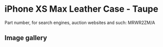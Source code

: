 
# iPhone XS Max Leather Case - Taupe

Part number, for search engines, auction websites and such: MRWR2ZM/A

## Image gallery

<div style={{ width: '100%', maxWidth: '768px' }}>
<GalleryComponent
    images={[
      {
        original: "/everysource/MRWR2.webp",
        thumbnail: "/everypreview/MRWR2.webp",
      },
      {
        original: "/everysource/MRWR2_AV1_GOLD.webp",
        thumbnail: "/everypreview/MRWR2_AV1_GOLD.webp",
      },
      {
        original: "/everysource/MRWR2_AV1_SILVER.webp",
        thumbnail: "/everypreview/MRWR2_AV1_SILVER.webp",
      },
      {
        original: "/everysource/MRWR2_AV1_SPACE_GRAY.webp",
        thumbnail: "/everypreview/MRWR2_AV1_SPACE_GRAY.webp",
      },
      {
        original: "/everysource/MRWR2_AV2.webp",
        thumbnail: "/everypreview/MRWR2_AV2.webp",
      }
    ]}
  />
</div>